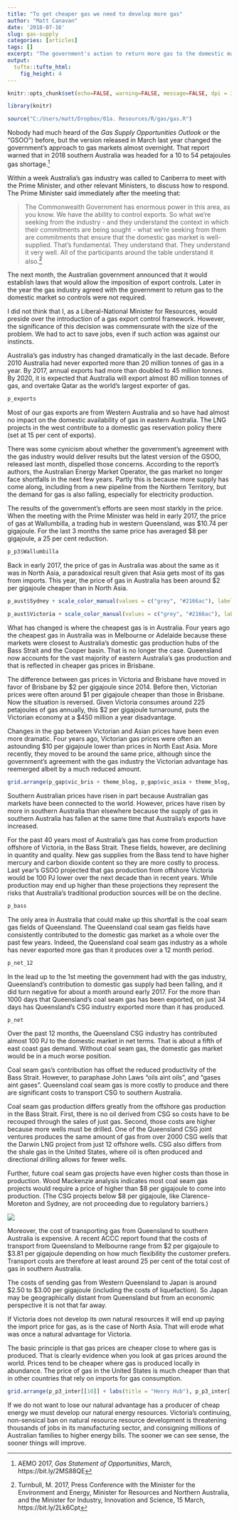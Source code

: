 ```yaml
---
title: "To get cheaper gas we need to develop more gas"
author: "Matt Canavan"
date: '2018-07-16'
slug: gas-supply
categories: [articles]
tags: []
excerpt: "The government's action to return more gas to the domestic market has helped lower gas prices. For further reductions in gas prices bans on gas development must be removed."
output:
  tufte::tufte_html: 
    fig_height: 4  
---
```


```r

knitr::opts_chunk$set(echo=FALSE, warning=FALSE, message=FALSE, dpi = 300, fig.height = 4)

library(knitr)

source("C:/Users/matt/Dropbox/01a. Resources/R/gas/gas.R")
```

Nobody had much heard of the *Gas Supply Opportunities Outlook* or the "GSOO") before, but the version released in March last year changed the government's approach to gas markets almost overnight. That report warned that in 2018 southern Australia was headed for a 10 to 54 petajoules gas shortage.[^gsoo]

Within a week Australia's gas industry was called to Canberra to meet with the Prime Minister, and other relevant Ministers, to discuss how to respond. The Prime Minister said immediately after the meeting that:

> The Commonwealth Government has enormous power in this area, as you know. We have the ability to control exports. So what we're seeking from the industry - and they understand the context in which their commitments are being sought - what we're seeking from them are commitments that ensure that the domestic gas market is well-supplied. That's fundamental. They understand that. They understand it very well. All of the participants around the table understand it also.[^pm]

The next month, the Australian government announced that it would establish laws that would allow the imposition of export controls. Later in the year the gas industry agreed with the government to return gas to the domestic market so controls were not required. 

I did not think that I, as a Liberal-National Minister for Resources, would preside over the introduction of a gas export control framework. However, the significance of this decision was commensurate with the size of the problem. We had to act to save jobs, even if such action was against our instincts.

Australia's gas industry has changed dramatically in the last decade. Before 2010 Australia had never exported more than 20 million tonnes of gas in a year. By 2017, annual exports had more than doubled to 45 million tonnes. By 2020, it is expected that Australia will export almost 80 million tonnes of gas, and overtake Qatar as the world's largest exporter of gas. 

```r
p_exports
```


Most of our gas exports are from Western Australia and so have had almost no impact on the domestic availability of gas in eastern Australia. The LNG projects in the west contribute to a domestic gas reservation policy there (set at 15 per cent of exports).  

There was some cynicism about whether the government's agreement with the gas industry would deliver results but the latest version of the GSOO, released last month, dispelled those concerns. According to the report's authors, the Australian Energy Market Operator, the gas market no longer face shortfalls in the next few years. Partly this is because more supply has come along, including from a new pipeline from the Northern Territory, but the demand for gas is also falling, especially for electricity production. 

The results of the government's efforts are seen most starkly in the price. When the meeting with the Prime Minister was held in early 2017, the price of gas at Wallumbilla, a trading hub in western Queensland, was \$10.74 per gigajoule. For the last 3 months the same price has averaged \$8 per gigajoule, a 25 per cent reduction. 

```r
p_p3$Wallumbilla
```

Back in early 2017, the price of gas in Australia was about the same as it was in North Asia, a paradoxical result given that Asia gets most of its gas from imports. This year, the price of gas in Australia has been around $2 per gigajoule cheaper than in North Asia.

```r
p_aust$Sydney + scale_color_manual(values = c("grey", "#2166ac"), labels = c("North East Asia", "Sydney")) 
```

```r
p_aust$Victoria + scale_color_manual(values = c("grey", "#2166ac"), labels = c("North East Asia", "Victoria"))  
```

What has changed is where the cheapest gas is in Australia. Four years ago the cheapest gas in Australia was in Melbourne or Adelaide because these markets were closest to Australia's domestic gas production hubs of the Bass Strait and the Cooper basin. That is no longer the case. Queensland now accounts for the vast majority of eastern Australia's gas production and that is reflected in cheaper gas prices in Brisbane. 

The difference between gas prices in Victoria and Brisbane have moved in favor of Brisbane by \$2 per gigajoule since 2014. Before then, Victorian prices were often around \$1 per gigajoule cheaper than those in Brisbane. Now the situation is reversed. Given Victoria consumes around 225 petajoules of gas annually, this \$2 per gigajoule turnaround, puts the Victorian economy at a \$450 million a year disadvantage. 

Changes in the gap between Victorian and Asian prices have been even more dramatic. Four years ago, Victorian gas prices were often an astounding $10 per gigajoule lower than prices in North East Asia. More recently, they moved to be around the same price, although since the government's agreement with the gas industry the Victorian advantage has reemerged albeit by a much reduced amount.

```r
grid.arrange(p_gap$vic_bris + theme_blog, p_gap$vic_asia + theme_blog, ncol = 2) 
```

Southern Australian prices have risen in part because Australian gas markets have been connected to the world. However, prices have risen by more in southern Australia than elsewhere because the supply of gas in southern Australia has fallen at the same time that Australia's exports have increased. 

For the past 40 years most of Australia's gas has come from production offshore of Victoria, in the Bass Strait. These fields, however, are declining in quantity and quality. New gas supplies from the Bass tend to have higher mercury and carbon dioxide content so they are more costly to process. Last year's GSOO projected that gas production from offshore Victoria would be 100 PJ lower over the next decade than in recent years. While production may end up higher than these projections they represent the risks that Australia's traditional production sources will be on the decline. 

``` r
p_bass
```

The only area in Australia that could make up this shortfall is the coal seam gas fields of Queensland. The Queensland coal seam gas fields have consistently contributed to the domestic gas market as a whole over the past few years. Indeed, the Queensland coal seam gas industry as a whole has never exported more gas than it produces over a 12 month period. 

```r
p_net_12  
```

In the lead up to the 1st meeting the government had with the gas industry, Queensland's contribution to domestic gas supply had been falling, and it did turn negative for about a month around early 2017. For the more than 1000 days that Queensland's coal seam gas has been exported, on just 34 days has Queensland's CSG industry exported more than it has produced. 

```r
p_net 
```

Over the past 12 months, the Queensland CSG industry has contributed almost 100 PJ to the domestic market in net terms. That is about a fifth of east coast gas demand. Without coal seam gas, the domestic gas market would be in a much worse position. 

Coal seam gas's contribution has offset the reduced productivity of the Bass Strait. However, to paraphase John Laws "oils aint oils", and "gases aint gases". Queensland coal seam gas is more costly to produce and there are significant costs to transport CSG to southern Australia.

Coal seam gas production differs greatly from the offshore gas production in the Bass Strait. First, there is no oil derived from CSG so costs have to be recouped through the sales of just gas. Second, those costs are higher because more wells must be drilled. One of the Queensland CSG joint ventures produces the same amount of gas from over 2000 CSG wells that the Darwin LNG project from just 12 offshore wells. CSG also differs from the shale gas in the United States, where oil is often produced and directional drilling allows for fewer wells. 

Further, future coal seam gas projects have even higher costs than those in production. Wood Mackenzie analysis indicates most  coal seam gas projects would require a price of higher than \$8 per gigajoule to come into production. (The CSG projects below \$8 per gigajoule, like Clarence-Moreton and Sydney, are not proceeding due to regulatory barriers.)

![](img/costs.png)

Moreover, the cost of transporting gas from Queensland to southern Australia is expensive. A recent ACCC report found that the costs of transport from Queensland to Melbourne range from \$2 per gigajoule to \$3.81 per gigajoule depending on how much flexibility the customer prefers. Transport costs are therefore at least around 25 per cent of the total cost of gas in southern Australia. 

The costs of sending gas from Western Queensland to Japan is around \$2.50 to \$3.00 per gigajoule (including the costs of liquefaction). So Japan may be geographically distant from Queensland but from an economic perspective it is not that far away. 

If Victoria does not develop its own natural resources it will end up paying the import price for gas, as is the case of North Asia. That will erode what was once a natural advantage for Victoria.

The basic principle is that gas prices are cheaper close to where gas is produced. That is clearly evidence when you look at gas prices around the world. Prices tend to be cheaper where gas is produced locally in abundance. The price of gas in the United States is much cheaper than that in other countries that rely on imports for gas consumption.  

```r
grid.arrange(p_p3_inter[[10]] + labs(title = "Henry Hub"), p_p3_inter[[11]], p_p3_inter[[13]] + labs(title = "Singapore Sling"), p_p3_inter[[12]] + labs(title = "Japan"), ncol = 2)
```

If we do not want to lose our natural advantage has a producer of cheap energy we must develop our natural energy resources. Victoria's continuing, non-sensical ban on natural resource resource development is threatening thousands of jobs in its manufacturing sector, and consigning millions of Australian families to higher energy bills. The sooner we can see sense, the sooner things will improve.

[^gsoo]: AEMO 2017, *Gas Statement of Opportunities*, March, https://bit.ly/2MS88QE


[^pm]: Turnbull, M. 2017, Press Conference with the Minister for the Environment and Energy, Minister for Resources and Northern Australia, and the Minister for Industry, Innovation and Science, 15 March, https://bit.ly/2Lk6Cpt

